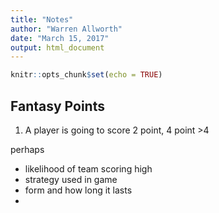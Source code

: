 ```yaml
---
title: "Notes"
author: "Warren Allworth"
date: "March 15, 2017"
output: html_document
---
```


```r
knitr::opts_chunk$set(echo = TRUE)
```

## Fantasy Points

1) A player is going to score 2 point, 4 point >4


perhaps 

* likelihood of team scoring high
* strategy used in game
* form and how long it lasts
* 

